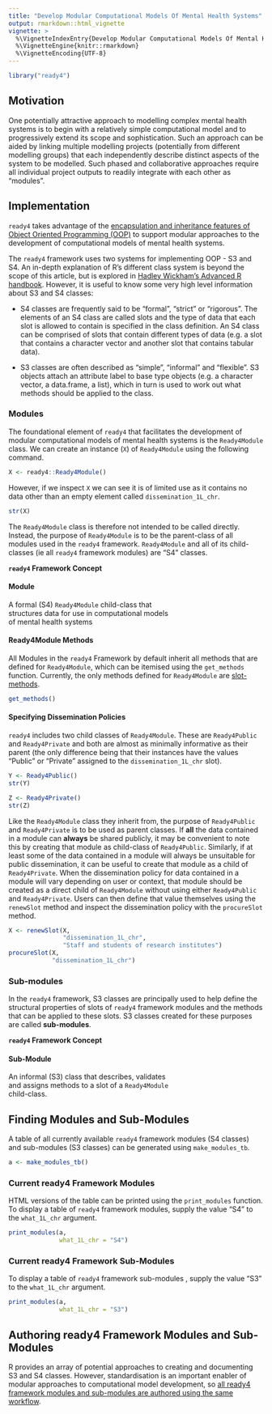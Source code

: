 ```yaml
---
title: "Develop Modular Computational Models Of Mental Health Systems"
output: rmarkdown::html_vignette
vignette: >
  %\VignetteIndexEntry{Develop Modular Computational Models Of Mental Health Systems}
  %\VignetteEngine{knitr::rmarkdown}
  %\VignetteEncoding{UTF-8}
---
```


```r
library("ready4") 
```

## Motivation
One potentially attractive approach to modelling complex mental health systems is to begin with a relatively simple computational model and to progressively extend its scope and sophistication. Such an approach can be aided by linking multiple modelling projects (potentially from different modelling groups) that each independently describe distinct aspects of the system to be modelled. Such phased and collaborative approaches require all individual project outputs to readily integrate with each other as "modules". 

## Implementation
`ready4` takes advantage of the [encapsulation and inheritance features of Object Oriented Programming (OOP)](V_03.html) to support modular approaches to the development of computational models of mental health systems. 

The `ready4` framework uses two systems for implementing OOP - S3 and S4. An in-depth explanation of R's different class system is beyond the scope of this article, but is explored in [Hadley Wickham's Advanced R handbook](https://adv-r.hadley.nz/oo.html). However, it is useful to know some very high level information about S3 and S4 classes:

 - S4 classes are frequently said to be "formal", "strict" or "rigorous". The elements of an S4 class are called slots and the type of data that each slot is allowed to contain is specified in the class definition. An S4 class can be comprised of slots that contain different types of data (e.g. a slot that contains a character vector and another slot that contains tabular data). 
 
 - S3 classes are often described as "simple", "informal" and "flexible". S3 objects attach an attribute label to base type objects (e.g. a character vector, a data.frame, a list), which in turn is used to work out what methods should be applied to the class. 
 
### Modules
The foundational element of `ready4` that facilitates the development of modular computational models of mental health systems is the `Ready4Module` class. We can create an instance (`X`) of `Ready4Module` using the following command.

```r
X <- ready4::Ready4Module()
```

However, if we inspect `X` we can see it is of limited use as it contains no data other than an empty element called `dissemination_1L_chr`.

```r
str(X)
```

The `Ready4Module` class is therefore not intended to be called directly. Instead, the  purpose of `Ready4Module` is to be the parent-class of all modules used in the `ready4` framework. `Ready4Module` and all of its child-classes (ie all `ready4` framework modules) are "S4" classes. 

::: {.card .border-primary .mb-3 style="max-width: 20rem;"}

::: {.card-header}
**`ready4` Framework Concept**
:::

::: {.card-body}
::: {.card-title}
#### Module
:::
A formal (S4) `Ready4Module` child-class that structures data for use in computational models of mental health systems
:::
:::

#### Ready4Module Methods
All Modules in the `ready4` Framework by default inherit all methods that are defined for `Ready4Module`, which can be itemised using the `get_methods` function. Currently, the only methods defined for `Ready4Module` are [slot-methods](V_02.html#slot-generics).

```r
get_methods()
```


#### Specifying Dissemination Policies
`ready4` includes two child classes of `Ready4Module`. These are `Ready4Public` and `Ready4Private` and both are almost as minimally informative as their parent (the only difference being that their instances have the values "Public" or "Private" assigned to the `dissemination_1L_chr` slot). 

```r
Y <- Ready4Public()
str(Y)
```

```r
Z <- Ready4Private()
str(Z)
```

Like the `Ready4Module` class they inherit from, the purpose of `Ready4Public` and `Ready4Private` is to be used as parent classes. If **all** the data contained in a module can **always** be shared publicly, it may be convenient to note this by creating that module as child-class of `Ready4Public`. Similarly, if at least some of the data contained in a module will always be unsuitable for public dissemination, it can be useful to create that module as a child of `Ready4Private`. When the dissemination policy for data contained in a module will vary depending on user or context, that module should be created as a direct child of `Ready4Module` without using either `Ready4Public` and `Ready4Private`. Users can then define that value themselves using the `renewSlot` method and inspect the dissemination policy with the `procureSlot` method.

```r
X <- renewSlot(X,
               "dissemination_1L_chr",
               "Staff and students of research institutes")
procureSlot(X,
            "dissemination_1L_chr")
```

### Sub-modules
In the `ready4` framework, S3 classes are principally used to help define the structural properties of slots of `ready4` framework modules and the methods that can be applied to these slots. S3 classes created for these purposes are called **sub-modules**.
 
::: {.card .border-primary .mb-3 style="max-width: 20rem;"}

::: {.card-header}
**`ready4` Framework Concept**
:::

::: {.card-body}
::: {.card-title}
#### Sub-Module
:::
An informal (S3) class that describes, validates and assigns methods to a slot of a `Ready4Module` child-class.
:::
:::


## Finding Modules and Sub-Modules
A table of all currently available `ready4` framework modules (S4 classes) and sub-modules (S3 classes) can be generated using `make_modules_tb`.

```r
a <- make_modules_tb()
```

### Current ready4 Framework Modules
HTML versions of the table can be printed using the `print_modules` function. To display a table of `ready4` framework modules, supply the value "S4" to the `what_1L_chr` argument.

```r
print_modules(a,
              what_1L_chr = "S4")
```

### Current ready4 Framework Sub-Modules
To display a table of `ready4` framework sub-modules , supply the value "S3" to the `what_1L_chr` argument.

```r
print_modules(a,
              what_1L_chr = "S3")
```

## Authoring ready4 Framework Modules and Sub-Modules
R provides an array of potential approaches to creating and documenting S3 and S4 classes. However, standardisation is an important enabler of modular approaches to computational model development, so [all ready4 framework modules and sub-modules are authored using the same workflow](https://ready4-dev.github.io/ready4class/articles/V_01.html).

